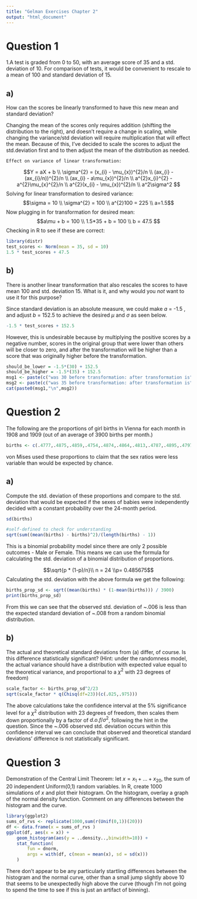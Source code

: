 ```yaml
---
title: "Gelman Exercises Chapter 2"
output: "html_document"
---
```


<h1>Question 1</h1>
1.A test is graded from 0 to 50, with an average score of 35 and a std. deviation of 10. For comparison of tests, it would be convenient to rescale to a mean of 100 and standard deviation of 15.

<h2>a)</h2>
How can the scores be linearly transformed to have this new mean and standard deviation?

Changing the mean of the scores only requires addition (shifting the distribution to the right), and doesn't require a change in scaling, while changing the variance/std deviation will require multiplication that will effect the mean. Because of this, I've decided to scale the scores to adjust the std.deviation first and to then adjust the mean of the distribution as needed.   
    
    Effect on variance of linear transformation:
   $$Y = aX + b \\ \sigma^{2} = (x_{i} - \mu_{x})^{2}/n \\ (ax_{i} - (ax_{i}/n))^{2}/n \\ (ax_{i} - a\mu_{x})^{2}/n \\ a^{2}x_{i}^{2} - a^{2}\mu_{x}^{2}/n \\ a^{2}(x_{i} - \mu_{x})^{2}/n \\ a^2\sigma^2  $$ 
    Solving for linear transformation to desired variance:
    $$\sigma = 10 \\ \sigma^{2} = 100 \\ a^{2}100 = 225 \\ a=1.5$$
    Now plugging in for transformation for desired mean:
    $$a\mu + b = 100 \\ 1.5*35 + b = 100 \\ b = 47.5  $$
    Checking in R to see if these are correct:

```r
library(distr)
test_scores <- Norm(mean = 35, sd = 10)
1.5 * test_scores + 47.5
```
    
<h2>b)</h2>
There is another linear transformation that also rescales the scores to have mean 100 and std. deviation 15. What is it, and why would you *not* want to use it for this purpose?

Since standard deviation is an absolute measure, we could make $a$ = -1.5 , and adjust $b$ = 152.5 to achieve the desired $\mu$ and $\sigma$ as seen below.
```r
-1.5 * test_scores + 152.5
```
However, this is undesirable because by multiplying the positive scores by a negative number, scores in the original group that were lower than others will be closer to zero, and after the transformation will be higher than a score that was originally higher before the transformation. 
```r
should_be_lower = -1.5*(30) + 152.5
should_be_higher = -1.5*(35) + 152.5
msg1 <- paste(c("was 30 before transformation: after transformation is"), c(should_be_lower))
msg2 <- paste(c("was 35 before transformation: after transformation is"),c(should_be_higher))
cat(paste0(msg1,"\n",msg2))
```

<h1>Question 2</h1>

The following are the proportions of girl births in Vienna for each month in 1908 and 1909 (out of an average of 3900 births per month.)

```r
births <- c(.4777,.4875,.4859,.4754,.4874,.4864,.4813,.4787,.4895,.4797,.4876,.4859,.4857,.4907,.5010,.4903,.4860,.4911,.4871,.4725,.4822,.4870,.4823,.4973)
```
von Mises used these proportions to claim that the sex ratios were less variable than would be expected by chance.

<h2>a)</h2>

Compute the std. deviation of these proportions and compare to the std. deviation that would be expected if the sexes of babies were independently decided with a constant probability over the 24-month period.

```r
sd(births)
```
```r
#self-defined to check for understanding
sqrt(sum((mean(births) - births)^2)/(length(births) - 1))
```
This is a binomial probability model since there are only 2 possible outcomes - Male or Female. This means we can use the formula for calculating the std. deviation of a binomial distribution of proportions. 

$$\sqrt{p * (1-p)/n}\\
n = 24 \\p= 0.485675$$
Calculating the std. deviation with the above formula we get the following:

```r
births_prop_sd <- sqrt((mean(births) * (1-mean(births))) / 3900)
print(births_prop_sd)
```
From this we can see that the observed std. deviation of ~.006 is less than the expected standard deviation of ~.008 from a random binomial distribution. 

<h2>b)</h2>

The actual and theoretical standard deviations from (a) differ, of course. Is this difference statistically significant? (Hint: under the randomness model, the actual variance should have a distribution with expected value equal to the theoretical variance, and proportional to a $\chi^2$ with 23 degrees of freedom)

```r
scale_factor <- births_prop_sd^2/23 
sqrt(scale_factor * q(Chisq(df=23))(c(.025,.975)))
```

The above calculations take the confidence interval at the 5% significance level for a $\chi^2$ distribution with 23 degrees of freedom, then scales them down proportionally by a factor of $d.o.f/\sigma^2$, following the hint in the question. Since the ~.006 observed std. deviation occurs within this confidence interval we can conclude that observed and theoretical standard deviations' difference is not statistically significant.

<h1>Question 3</h1>

Demonstration of the Central Limit Theorem: let $x = x_{1} + ... +x_{20}$, the sum of 20 independent Uniform(0,1) random variables. In R, create 1000 simulations of $x$ and plot their histogram. On the histogram, overlay a graph of the normal density function. Comment on any differences between the histogram and the curve. 

```r
library(ggplot2)
sums_of_rvs <- replicate(1000,sum(r(Unif(0,1))(20)))
df <- data.frame(x = sums_of_rvs )
ggplot(df, aes(x = x)) + 
	geom_histogram(aes(y = ..density..,binwidth=10)) + 
	stat_function(
		fun = dnorm, 
		args = with(df, c(mean = mean(x), sd = sd(x)))
	)
```

There don't appear to be any particularly startling differences between the histogram and the normal curve, other than a small jump slightly above 10 that seems to be unexpectedly high above the curve (though I'm not going to spend the time to see if this is just an artifact of binning).









